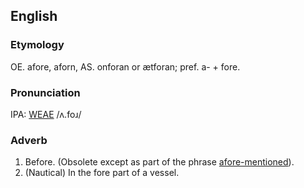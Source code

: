 ==English==
===Etymology===
OE. afore, aforn, AS. onforan or ætforan; pref. a- + fore.

===Pronunciation===
IPA: [[WEAE]] /ʌ.foɹ/

===Adverb===
# Before. (Obsolete except as part of the phrase [[afore-mentioned]]).
# (Nautical) In the fore part of a vessel.